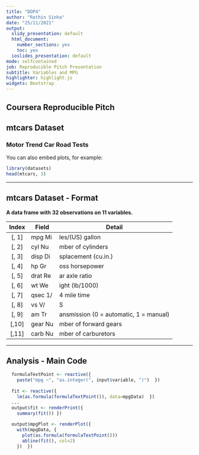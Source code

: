 ---
title: "DDP4"
author: "Rathin Sinha"
date: "25/11/2021"
output:
  slidy_presentation: default
  html_document:
    number_sections: yes
    toc: yes
  ioslides_presentation: default
mode: selfcontained
job: Reproducible Pitch Presentation
subtitle: Variables and MPG
highlighter: highlight.js
widgets: Bootstrap
---

## Coursera Reproducible Pitch

## mtcars Dataset

### Motor Trend Car Road Tests

You can also embed plots, for example:

```{r}
library(datasets)
head(mtcars, 3)
```

---

## mtcars Dataset - Format

**A data frame with 32 observations on 11 variables.**

 Index  Field  Detail 
------- -----  ------ 
 [, 1]  mpg  Miles/(US) gallon 
 [, 2]  cyl  Number of cylinders 
 [, 3]	disp Displacement (cu.in.) 
 [, 4]	hp   Gross horsepower 
 [, 5]	drat Rear axle ratio 
 [, 6]	wt   Weight (lb/1000) 
 [, 7]	qsec 1/4 mile time 
 [, 8]	vs   V/S 
 [, 9]	am   Transmission (0 = automatic, 1 = manual) 
 [,10]	gear Number of forward gears 
 [,11]	carb Number of carburetors 

---

## Analysis - Main Code

```r
  formulaTextPoint <- reactive({
    paste("mpg ~", "as.integer(", input$variable, ")")  })
  
  fit <- reactive({
    lm(as.formula(formulaTextPoint()), data=mpgData)  })
  ...
  output$fit <- renderPrint({
    summary(fit()) })
  
  output$mpgPlot <- renderPlot({
    with(mpgData, {
      plot(as.formula(formulaTextPoint()))
      abline(fit(), col=2)
    })  })
```
